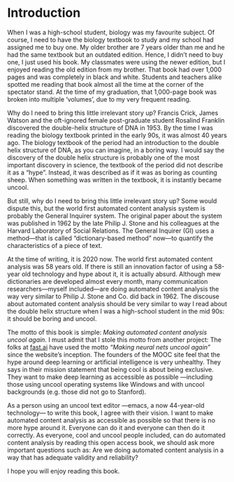 # Introduction {#intro}

When I was a high-school student, biology was my favourite subject. Of course, I need to have the biology textbook to study and my school had assigned me to buy one. My older brother are 7 years older than me and he had the same textbook but an outdated edition. Hence, I didn't need to buy one, I just used his book. My classmates were using the newer edition, but I enjoyed reading the old edition from my brother. That book had over 1,000 pages and was completely in black and white. Students and teachers alike spotted me reading that book almost all the time at the corner of the spectator stand. At the time of my graduation, that 1,000-page book was broken into multiple 'volumes', due to my very frequent reading.

Why do I need to bring this little irrelevant story up? Francis Crick, James Watson and the oft-ignored female post-graduate student Rosalind Franklin discovered the double-helix structure of DNA in 1953. By the time I was reading the biology textbook printed in the early 90s, it was almost 40 years ago. The biology textbook of the period had an introduction to the double helix structure of DNA, as you can imagine,  in a boring way. I would say the discovery of the double helix structure is probably one of the most important discovery in science, the textbook of the period did not describe it as a "hype". Instead, it was described as if it was as boring as counting sheep. When something was written in the textbook, it is instantly became uncool.

But still, why do I need to bring this little irrelevant story up? Some would dispute this, but the world first automated content analysis system is probably the General Inquirer system. The original paper about the system was published in 1962 by the late Philip J. Stone and his colleagues at the Harvard Laboratory of Social Relations. The General Inquirer (GI) uses a method---that is called "dictionary-based method" now---to quantify the characteristics of a piece of text.

At the time of writing, it is 2020 now. The world first automated content analysis was 58 years old. If there is still an innovation factor of using a 58-year old technology and hype about it, it is actually absurd. Although mew dictionaries are developed almost every month, many communication researchers---myself included---are doing automated content analysis the way very similar to Philip J. Stone and Co. did back in 1962. The discouse about automated content analysis should be very similar to way I read about the double helix structure when I was a high-school student in the mid 90s: it should be boring and uncool.

The motto of this book is simple: *Making automated content analysis uncool again.* I must admit that I stole this motto from another project: The folks at [fast.ai](https://www.fast.ai/) have used the motto *"Making neural nets uncool again"* since the website's inception. The founders of the MOOC site feel that the hype around deep learning or artificial intelligence is very unhealthy. They says in their mission statement that being cool is about being exclusive. They want to make deep learning as accessible as possible ---including those using uncool operating systems like Windows and with uncool backgrounds (e.g. those did not go to Stanford).

As a person using an uncool text editor ---emacs, a now 44-year-old technology--- to write this book, I agree with their vision. I want to make automated content analysis as accessible as possible so that there is no more hype around it. Everyone can do it and everyone can then do it correctly. As everyone, cool and uncool people included, can do automated content analysis by reading this open access book, we should ask more important questions such as: Are we doing automated content analysis in a way that has adequate validity and reliability?

I hope you will enjoy reading this book.
